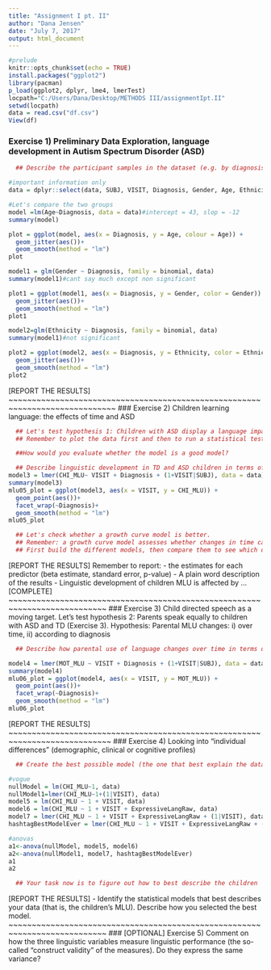 ```yaml
---
title: "Assignment I pt. II"
author: "Dana Jensen"
date: "July 7, 2017"
output: html_document
---
```

```r
#prelude
knitr::opts_chunk$set(echo = TRUE)
install.packages("ggplot2")
library(pacman)
p_load(ggplot2, dplyr, lme4, lmerTest)
locpath="C:/Users/Dana/Desktop/METHODS III/assignmentIpt.II"
setwd(locpath)
data = read.csv("df.csv")
View(df)
```
### Exercise 1) Preliminary Data Exploration, language development in Autism Spectrum Disorder (ASD)
```r
  ## Describe the participant samples in the dataset (e.g. by diagnosis, age,   etc.). Do you think the two groups are well balanced? If not, what do you think was the reason? Identify relevant variables: participants demographic   characteristics, diagnosis, ADOS, Verbal IQ, Non Verbal IQ, Visit, Number of   words used, Number of unique words used, length of utterance in both child    and parents. Describe the characteristics of the two groups of participants   and whether the two groups are well matched.

#important information only
data = dplyr::select(data, SUBJ, VISIT, Diagnosis, Gender, Age, Ethnicity, ADOS, MullenRaw, ExpressiveLangRaw, CHI_MLU, types_CHI, tokens_CHI, MOT_MLU)

#Let's compare the two groups
model =lm(Age~Diagnosis, data = data)#intercept = 43, slop = -12
summary(model)

plot = ggplot(model, aes(x = Diagnosis, y = Age, colour = Age)) + 
  geom_jitter(aes())+
  geom_smooth(method = "lm")
plot

model1 = glm(Gender ~ Diagnosis, family = binomial, data)
summary(model1)#cant say much except non significant

plot1 = ggplot(model1, aes(x = Diagnosis, y = Gender, color = Gender)) + 
  geom_jitter(aes())+
  geom_smooth(method = "lm")
plot1

model2=glm(Ethnicity ~ Diagnosis, family = binomial, data)
summary(model1)#not significant

plot2 = ggplot(model2, aes(x = Diagnosis, y = Ethnicity, color = Ethnicity)) +
  geom_jitter(aes())+
  geom_smooth(method = "lm")
plot2
```
[REPORT THE RESULTS]
~~~~~~~~~~~~~~~~~~~~~~~~~~~~~~~~~~~~~~~~~~~~~~~~~~~~~~~~~~~~~~~~~~~~~~~~~~~~~
### Exercise 2) Children learning language: the effects of time and ASD
```r
  ## Let's test hypothesis 1: Children with ASD display a language impairment   ## Hypothesis: The child's MLU changes: i) over time, ii) according to        diagnosis. Let's start with a simple mixed effects linear model
  ## Remember to plot the data first and then to run a statistical test.

  ##How would you evaluate whether the model is a good model?

  ## Describe linguistic development in TD and ASD children in terms of Mean    Length of Utterance (MLU)?
model3 = lmer(CHI_MLU~ VISIT + Diagnosis + (1+VISIT|SUBJ), data = data)
summary(model3)
mlu05_plot = ggplot(model3, aes(x = VISIT, y = CHI_MLU)) + 
  geom_point(aes())+
  facet_wrap(~Diagnosis)+
  geom_smooth(method = "lm")
mlu05_plot

  ## Let's check whether a growth curve model is better.
  ## Remember: a growth curve model assesses whether changes in time can be     described by linear, or quadratic, or cubic (or... etc.) components.
  ## First build the different models, then compare them to see which one is    better

```
[REPORT THE RESULTS]
Remember to report:
- the estimates for each predictor (beta estimate, standard error, p-value)
- A plain word description of the results
- Linguistic development of children MLU is affected by ... [COMPLETE]
~~~~~~~~~~~~~~~~~~~~~~~~~~~~~~~~~~~~~~~~~~~~~~~~~~~~~~~~~~~~~~~~~~~~~~~~~~~
### Exercise 3) Child directed speech as a moving target. Let's test hypothesis 2: Parents speak equally to children with ASD and TD  (Exercise 3). Hypothesis: Parental MLU changes: i) over time, ii) according to diagnosis
```r
  ## Describe how parental use of language changes over time in terms of MLU.   What do you think is going on?

model4 = lmer(MOT_MLU ~ VISIT + Diagnosis + (1+VISIT|SUBJ), data = data)
summary(model4)
mlu06_plot = ggplot(model4, aes(x = VISIT, y = MOT_MLU)) + 
  geom_point(aes())+
  facet_wrap(~Diagnosis)+
  geom_smooth(method = "lm")
mlu06_plot
```
[REPORT THE RESULTS]
~~~~~~~~~~~~~~~~~~~~~~~~~~~~~~~~~~~~~~~~~~~~~~~~~~~~~~~~~~~~~~~~~~~~~~~~~~~~
### Exercise 4) Looking into "individual differences" (demographic, clinical or cognitive profiles)
```r
  ## Create the best possible model (the one that best explain the data, with   MLU as outcome). Describe your strategy to select the best models (how did    you choose the variables to include?).

#vogue
nullModel = lm(CHI_MLU~1, data)
nullModel1=lmer(CHI_MLU~1+(1|VISIT), data)
model5 = lm(CHI_MLU ~ 1 + VISIT, data)
model6 = lm(CHI_MLU ~ 1 + VISIT + ExpressiveLangRaw, data)
model7 = lmer(CHI_MLU ~ 1 + VISIT + ExpressiveLangRaw + (1|VISIT), data, REML = F)
hashtagBestModelEver = lmer(CHI_MLU ~ 1 + VISIT + ExpressiveLangRaw + (1+VISIT | SUBJ), data, REML = F)

#anovas
a1<-anova(nullModel, model5, model6)
a2<-anova(nullModel1, model7, hashtagBestModelEver)
a1
a2

  ## Your task now is to figure out how to best describe the children           linguistic trajectory.

```
[REPORT THE RESULTS]
- Identify the statistical models that best describes your data (that is, the children's MLU). Describe how you selected the best model.
~~~~~~~~~~~~~~~~~~~~~~~~~~~~~~~~~~~~~~~~~~~~~~~~~~~~~~~~~~~~~~~~~~~~~~~~~~~
### [OPTIONAL] Exercise 5) Comment on how the three linguistic variables measure linguistic performance (the so-called "construct validity" of the measures). Do they express the same variance?